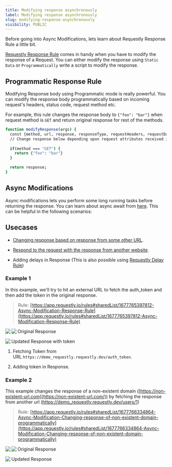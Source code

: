 ```yaml
---
title: Modifying response asynchronously
label: Modifying response asynchronously
slug: modifying-response-asynchronously
visibility: PUBLIC
---
```

Before going into Async Modifications, lets learn about Requestly Response Rule a little bit.

[Requestly Response Rule](https://developers.requestly.com/http-rules/modify-response-body/) comes in handy when you have to modify the response of a Request. You can either modify the response using `Static Data` or `Programmatically` write a script to modify the response.

## **Programmatic Response Rule**

Modifying Response body using Programmatic mode is really powerful. You can modify the response body programmatically based on incoming request's headers, status code, request method etc.

For example, this rule changes the response body to `{"foo": "bar"}` when request method is `GET` and return original response for rest of the methods.

```bash
function modifyResponse(args) {
  const {method, url, response, responseType, requestHeaders, requestData, responseJSON} = args;
  // Change response below depending upon request attributes received in args
  
  if(method === "GET") {
    return {"foo": "bar"}
  }

  return response;
}
```

## **Async Modifications**

Async modifications lets you perform some long running tasks before returning the response. You can learn about async await from [here](https://developer.mozilla.org/en-US/docs/Web/JavaScript/Reference/Statements/async_function). This can be helpful in the following scenarios:

## Usecases

* [Changing response based on response from some other URL](https://developers.requestly.com/guides/async-response-modification/#block-0da2a5daea2b462792cdad3899bf8099).

- [Respond to the request with the response from another website](https://developers.requestly.com/guides/async-response-modification/#block-add97b322e7340499f2766bb9ff41345).

* Adding delays in Response (This is also possible using [Requestly Delay Rule](https://developers.requestly.com/http-rules/delay-request/))

### **Example 1**

In this example, we'll try to hit an external URL to fetch the auth\_token and then add the token in the original response.

> Rule: [https://app.requestly.io/rules#sharedList/1677765397812-Async-Modification-Response-Rule](https://app.requestly.io/rules#sharedList/1677765397812-Async-Modification-Response-Rule)

<img src="/images/modifying-response-asynchronously/891ff9d6-50dd-4972-833b-f46130798ccd.png" align="left" fullwidth="false" />

<img src="/images/modifying-response-asynchronously/08d5df69-abf3-47e2-8a3a-4ca6c331fca8.png" align="left" fullwidth="false" />

Original Response

<img src="/images/modifying-response-asynchronously/c46cb45c-41b9-47f0-b792-50b7d33af8de.png" align="left" fullwidth="false" />

Updated Response with token

1. Fetching Token from URL `https://demo_requestly.requestly.dev/auth_token`.

2) Adding token in Response.

### Example 2

This example changes the response of a non-existent domain ([https://non-existent-url.com](https://non-existent-url.com/)) by fetching the response from another url ([https://demo\_requestly.requestly.dev/users/1](https://demo_requestly.requestly.dev/users/1))

> Rule: [https://app.requestly.io/rules#sharedList/1677766334864-Async-Modification-Changing-response-of-non-existent-domain-programmatically](https://app.requestly.io/rules#sharedList/1677766334864-Async-Modification-Changing-response-of-non-existent-domain-programmatically)

<img src="/images/modifying-response-asynchronously/7ba815cc-7867-4ffb-9c55-de4009c1ce84.png" align="left" fullwidth="false" />

<img src="/images/modifying-response-asynchronously/8de0b446-831c-4acc-8973-f2ca15b219a0.png" align="left" fullwidth="false" />

Original Response

<img src="/images/modifying-response-asynchronously/b74550f8-1490-4788-9368-37d2001471a0.png" align="left" fullwidth="false" />

Updated Response

